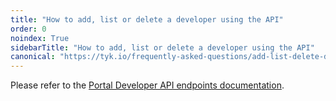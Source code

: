 ```yaml
---
title: "How to add, list or delete a developer using the API"
order: 0
noindex: True
sidebarTitle: "How to add, list or delete a developer using the API"
canonical: "https://tyk.io/frequently-asked-questions/add-list-delete-developer-using-api"
---
```



<LegacyClassicPortalApi/>

Please refer to the [Portal Developer API endpoints documentation](/5.9/tyk-apis/tyk-portal-api/portal-developers).



